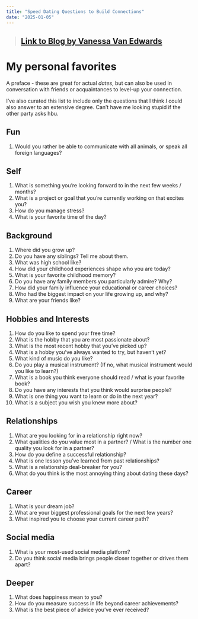 ```yaml
---
title: "Speed Dating Questions to Build Connections"
date: "2025-01-05"
--- 
```


> ## [Link to Blog by Vanessa Van Edwards](https://www.scienceofpeople.com/speed-dating-questions/)

# My personal favorites

A preface - these are great for actual *dates*, but can also be used in conversation with friends or acquaintances to level-up your connection.

I've also curated this list to include only the questions that I think *I* could also answer to an extensive degree. Can't have me looking stupid if the other party asks hbu. 

## Fun
1. Would you rather be able to communicate with all animals, or speak all foreign languages?

## Self
1. What is something you're looking forward to in the next few weeks / months?
2. What is a project or goal that you're currently working on that excites you?
3. How do you manage stress?
4. What is your favorite time of the day?

## Background
1. Where did you grow up?
2. Do you have any siblings? Tell me about them.
3. What was high school like?
4. How did your childhood experiences shape who you are today?
5. What is your favorite childhood memory?
6. Do you have any family members you particularly admire? Why?
7. How did your family influence your educational or career choices?
8. Who had the biggest impact on your life growing up, and why?
9. What are your friends like?

## Hobbies and Interests
1. How do you like to spend your free time?
2. What is the hobby that you are most passionate about?
3. What is the most recent hobby that you've picked up?
4. What is a hobby you've always wanted to try, but haven't yet?
5. What kind of music do you like?
6. Do you play a musical instrument? (If no, what musical instrument would you like to learn?)
7. What is a book you think everyone should read / what is your favorite book?
8. Do you have any interests that you think would surprise people?
9. What is one thing you want to learn or do in the next year?
10. What is a subject you wish you knew more about?

## Relationships
1. What are you looking for in a relationship right now?
2. What qualities do you value most in a partner? / What is the number one quality you look for in a partner?
3. How do you define a successful relationship?
4. What is one lesson you've learned from past relationships?
5. What is a relationship deal-breaker for you?
6. What do you think is the most annoying thing about dating these days?

## Career
1. What is your dream job?
2. What are your biggest professional goals for the next few years?
3. What inspired you to choose your current career path?

## Social media
1. What is your most-used social media platform?
2. Do you think social media brings people closer together or drives them apart?

## Deeper
1. What does happiness mean to you?
2. How do you measure success in life beyond career achievements?
3. What is the best piece of advice you've ever received?